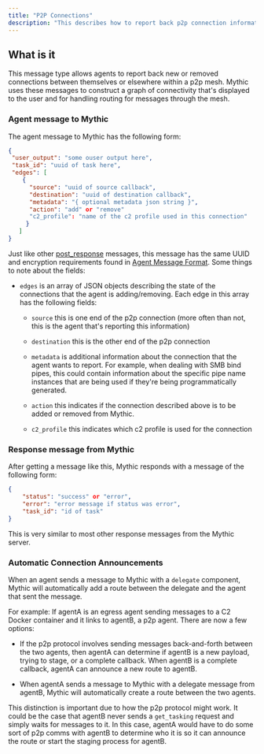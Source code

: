 ```yaml
---
title: "P2P Connections"
description: "This describes how to report back p2p connection information to the server"
---
```


## What is it

This message type allows agents to report back new or removed connections between themselves or elsewhere within a p2p mesh. Mythic uses these messages to construct a graph of connectivity that's displayed to the user and for handling routing for messages through the mesh.

### Agent message to Mythic

The agent message to Mythic has the following form:

```json
{
 "user_output": "some ouser output here",
 "task_id": "uuid of task here",
 "edges": [
    {
      "source": "uuid of source callback",
      "destination": "uuid of destination callback",
      "metadata": "{ optional metadata json string }",
      "action": "add" or "remove"
      "c2_profile": "name of the c2 profile used in this connection"
     }
   ]
}
```

Just like other [post\_response](/version-3.0/customizing/payload-type-development/create_tasking/agent-side-coding/action-post_response) messages, this message has the same UUID and encryption requirements found in [Agent Message Format](/version-3.0/customizing/payload-type-development/create_tasking/agent-side-coding/agent-message-format). Some things to note about the fields:

* `edges` is an array of JSON objects describing the state of the connections that the agent is adding/removing. Each edge in this array has the following fields:

  * `source` this is one end of the p2p connection (more often than not, this is the agent that's reporting this information)

  * `destination` this is the other end of the p2p connection

  * `metadata` is additional information about the connection that the agent wants to report. For example, when dealing with SMB bind pipes, this could contain information about the specific pipe name instances that are being used if they're being programmatically generated.

  * `action` this indicates if the connection described above is to be added or removed from Mythic.

  * `c2_profile` this indicates which c2 profile is used for the connection

### Response message from Mythic

After getting a message like this, Mythic responds with a message of the following form:

```json
{
    "status": "success" or "error",
    "error": "error message if status was error",
    "task_id": "id of task"
}
```

This is very similar to most other response messages from the Mythic server.

### Automatic Connection Announcements

When an agent sends a message to Mythic with a `delegate` component, Mythic will automatically add a route between the delegate and the agent that sent the message.

For example: If agentA is an egress agent sending messages to a C2 Docker container and it links to agentB, a p2p agent. There are now a few options:

* If the p2p protocol involves sending messages back-and-forth between the two agents, then agentA can determine if agentB is a new payload, trying to stage, or a complete callback. When agentB is a complete callback, agentA can announce a new route to agentB.

* When agentA sends a message to Mythic with a delegate message from agentB, Mythic will automatically create a route between the two agents.

This distinction is important due to how the p2p protocol might work. It could be the case that agentB never sends a `get_tasking` request and simply waits for messages to it. In this case, agentA would have to do some sort of p2p comms with agentB to determine who it is so it can announce the route or start the staging process for agentB.
